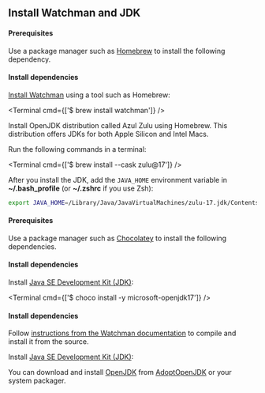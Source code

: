 
## Install Watchman and JDK

<Tabs>

<Tab label='macOS'>

#### Prerequisites

Use a package manager such as [Homebrew](https://brew.sh/) to install the following dependency.

#### Install dependencies

<Step label="1">

[Install Watchman](https://facebook.github.io/watchman/docs/install#macos) using a tool such as Homebrew:

<Terminal cmd={['$ brew install watchman']} />

</Step>

<Step label="2">

Install OpenJDK distribution called Azul Zulu using Homebrew. This distribution offers JDKs for both Apple Silicon and Intel Macs.

Run the following commands in a terminal:

<Terminal cmd={['$ brew install --cask zulu@17']} />

After you install the JDK, add the `JAVA_HOME` environment variable in **~/.bash_profile** (or **~/.zshrc** if you use Zsh):

```bash
export JAVA_HOME=/Library/Java/JavaVirtualMachines/zulu-17.jdk/Contents/Home
```

</Step>

</Tab>

<Tab label='Windows'>

#### Prerequisites

Use a package manager such as [Chocolatey](https://chocolatey.org/) to install the following dependencies.

#### Install dependencies

Install [Java SE Development Kit (JDK)](https://openjdk.org/):

<Terminal cmd={['$ choco install -y microsoft-openjdk17']} />

</Tab>

<Tab label="Linux">

#### Install dependencies

<Step label="1">

Follow [instructions from the Watchman documentation](https://facebook.github.io/watchman/docs/install#linux) to compile and install it from the source.

</Step>

<Step label="2">

Install [Java SE Development Kit (JDK)](https://openjdk.org/):

You can download and install [OpenJDK](http://openjdk.java.net/) from [AdoptOpenJDK](https://adoptopenjdk.net/) or your system packager.

</Step>

</Tab>

</Tabs>
